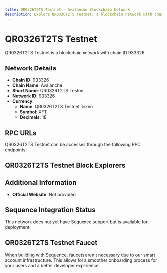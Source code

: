 ```yaml
--- 
title: QR0326T2TS Testnet - Avalanche Blockchain Network
description: Explore QR0326T2TS Testnet, a blockchain network with chain ID 933326. Learn about its native currency, QR0326T2TS Testnet Token, and how to interact with the network.
---
```


# QR0326T2TS Testnet

QR0326T2TS Testnet is a blockchain network with chain ID 933326.

## Network Details

- **Chain ID**: 933326
- **Chain Name**: Avalanche
- **Short Name**: QR0326T2TS Testnet
- **Network ID**: 933326
- **Currency**: 
  - **Name**: QR0326T2TS Testnet Token
  - **Symbol**: XFT
  - **Decimals**: 18

## RPC URLs

QR0326T2TS Testnet can be accessed through the following RPC endpoints:



## QR0326T2TS Testnet Block Explorers



## Additional Information

- **Official Website**: Not provided

## Sequence Integration Status

This network does not yet have Sequence support but is available for deployment.

## QR0326T2TS Testnet Faucet

When building with Sequence, faucets aren't necessary due to our smart account infrastructure. This allows for a smoother onboarding process for your users and a better developer experience.
